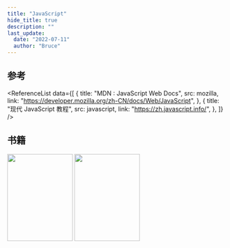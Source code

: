 ```yaml
---
title: "JavaScript"
hide_title: true
description: ""
last_update:
  date: "2022-07-11"
  author: "Bruce"
---
```



<FeatureIcon src={javascript} title="JavaScript" />
<LinkList
  data={[
    {
      title: "数据类型",
      link: "/docs/javascript/data-type",
      src: javascript,
    },
    {
      title: "表达式",
      link: "/docs/javascript/expressions",
      src: javascript,
    },
    {
      title: "运算符",
      link: "/docs/javascript/operators",
      src: javascript,
    },
    {
      title: "引用类型",
      link: "/docs/javascript/reference-types",
      src: javascript,
    },
    {
      title: "解决方案",
      link: "/docs/javascript/solutions",
      src: javascript,
    },
  ]}
/>

## 参考

<ReferenceList
  data={[
    {
      title: "MDN : JavaScript Web Docs",
      src: mozilla,
      link: "https://developer.mozilla.org/zh-CN/docs/Web/JavaScript",
    },
    {
      title: "现代 JavaScript 教程",
      src: javascript,
      link: "https://zh.javascript.info/",
    },
  ]}
/>

## 书籍

<!-- TODO - Create a component named BookList -->

<div style={{ display: "flex", gap: 12 }}>
  <img
    style={{ boxShadow: "3px 3px 6px -3px black" }}
    height="200"
    width="150"
    src={javascriptRedBook}
  />
  <img
    style={{ boxShadow: "3px 3px 6px -3px black" }}
    height="200"
    width="150"
    src={eloquentJavascript}
  />
</div>
